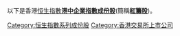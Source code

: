 {{catmore|港中企業指數成份股}}
以下是香港[[恒生指數|恒生指數]]'''[[港中企業指數成份股|港中企業指數成份股]]'''(簡稱'''[[紅籌股|紅籌股]]''')。

[[Category:恒生指數系列成份股|Category:恒生指數系列成份股]]
[[Category:香港交易所上市公司|Category:香港交易所上市公司]]